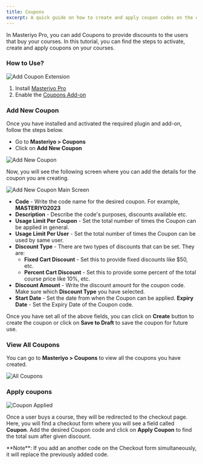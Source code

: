 ```yaml
---
title: Coupons
excerpt: A quick guide on how to create and apply coupon codes on the courses.
---
```


In Masteriyo Pro, you can add Coupons to provide discounts to the users that buy your courses. In this tutorial, you can find the steps to activate, create and apply coupons on your courses.

### How to Use?

![Add Coupon Extension](https://user-images.githubusercontent.com/75772539/222650943-38431bd8-28ec-4fbe-a10a-28f3acd5877f.png)

1. Install [Masteriyo Pro](https://docs.masteriyo.com/getting-started/activate-masteriyo-addons)
2. Enable the [Coupons Add-on](https://docs.masteriyo.com/getting-started/activate-masteriyo-addons)

### Add New Coupon

Once you have installed and activated the required plugin and add-on, follow the steps below.

- Go to **Masteriyo > Coupons**
- Click on **Add New Coupon**

![Add New Coupon](https://user-images.githubusercontent.com/75772539/222650953-e6100938-2c0d-463b-8136-6e6d9e523224.png)

Now, you will see the following screen where you can add the details for the coupon you are creating.

![Add New Coupon Main Screen](https://user-images.githubusercontent.com/75772539/222650950-1e3593fd-bc17-4447-9edc-92235c18698f.png)

- **Code** - Write the code name for the desired coupon. For example, **MASTERIYO2023**
- **Description** - Describe the code's purposes, discounts available etc.
- **Usage Limit Per Coupon** - Set the total number of times the Coupon can be applied in general.
- **Usage Limit Per User** - Set the total number of times the Coupon can be used by same user.
- **Discount Type** - There are two types of discounts that can be set. They are:
  - **Fixed Cart Discount** - Set this to provide fixed discounts like $50, etc.
  - **Percent Cart Discount** - Set this to provide some percent of the total course price like 10%, etc.
- **Discount Amount** - Write the discount amount for the coupon code. Make sure which **Discount Type** you have selected.
- **Start Date** - Set the date from when the Coupon can be applied.
  **Expiry Date** - Set the Expiry Date of the Coupon code.

Once you have set all of the above fields, you can click on **Create** button to create the coupon or click on **Save to Draft** to save the coupon for future use.

### View All Coupons

You can go to **Masteriyo > Coupons** to view all the coupons you have created.

![All Coupons](https://user-images.githubusercontent.com/75772539/222650958-5f6f4a3d-1688-46fe-96fe-68307b0acfe8.png)

### Apply coupons

![Coupon Applied](https://user-images.githubusercontent.com/75772539/222650963-4da6a9ce-9c39-4fda-b3ff-f880fc5dcb21.gif)

Once a user buys a course, they will be redirected to the checkout page. Here, you will find a checkout form where you will see a field called **Coupon**. Add the desired Coupon code and click on **Apply Coupon** to find the total sum after given discount.

<Callout>
  **Note**: If you add an another code on the Checkout form simultaneously, it
  will replace the previously added code.
</Callout>
